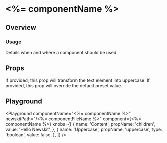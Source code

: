 


# <%= componentName %>

## Overview



### Usage
Details when and where a component should be used.


## Props

<LegacyBlock marginTop="sizing040">
  <Prop name="uppercase" type="boolean">
    If provided, this prop will transform the text element into uppercase.
  </Prop>
    <Prop name="overrides" type="object">
    If provided, this prop will  override the default preset value.
  </Prop>
  
</LegacyBlock>

## Playground

<Playground
  componentName="<%= componentName %>"
  newskitPath="/<%= componentFileName %>"
  component={<%= componentName %>}
  knobs={[
    {
      name: 'Content',
      propName: 'children',
      value: 'Hello Newskit',
    },
    {
      name: 'Uppercase',
      propName: 'uppercase',
      type: 'boolean',
      value: false,
    },
  ]}
/>
